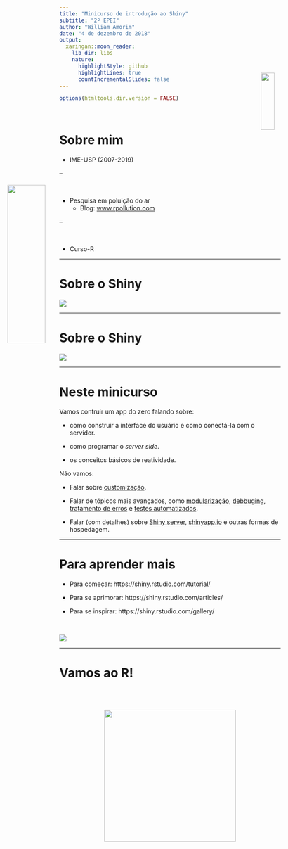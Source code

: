```yaml
---
title: "Minicurso de introdução ao Shiny"
subtitle: "2º EPEI"
author: "William Amorim"
date: "4 de dezembro de 2018"
output:
  xaringan::moon_reader:
    lib_dir: libs
    nature:
      highlightStyle: github
      highlightLines: true
      countIncrementalSlides: false
---
```


```r
options(htmltools.dir.version = FALSE)
```

<br>

# Sobre mim

- IME-USP (2007-2019)

--

<br>

- Pesquisa em poluição do ar
   - Blog: [www.rpollution.com](www.rpollution.com)

<img src="img/rpollution.png" style="position: fixed; top: 220px; right: 100px; z-index: 1; width: 18%;">

--

<br>

- Curso-R

<img src="img/cursor.png" style="position: fixed; top: 475px; left: 110px; z-index: 1; width: 30%;">

---

# Sobre o Shiny

<img src="img/ciclo.png" style=" display: block; margin-left: auto; margin-right: auto;">

---

# Sobre o Shiny

<img src="img/como-funciona.jpg" style=" display: block; margin-left: auto; margin-right: auto;">

---

# Neste minicurso

Vamos contruir um app do zero falando sobre:

- como construir a interface do usuário e como conectá-la com o servidor.

- como programar o *server side*.

- os conceitos básicos de reatividade.


Não vamos:

- Falar sobre [customização](https://shiny.rstudio.com/articles/#customize).

- Falar de tópicos mais avançados, como [modularização](https://shiny.rstudio.com/articles/#modules), [debbuging](https://shiny.rstudio.com/articles/debugging.html), [tratamento de erros](https://shiny.rstudio.com/articles/#code-quality) e [testes automatizados](https://shiny.rstudio.com/articles/#testing).

- Falar (com detalhes) sobre [Shiny server](https://www.rstudio.com/products/shiny/shiny-server/), [shinyapp.io](https://www.shinyapps.io/) e outras formas de hospedagem.

---

# Para aprender mais

- Para começar: https://shiny.rstudio.com/tutorial/

- Para se aprimorar: https://shiny.rstudio.com/articles/

- Para se inspirar: https://shiny.rstudio.com/gallery/

<br>

<img src="img/cat_book.gif" style=" display: block; margin-left: auto; margin-right: auto;">

---

# Vamos ao R!

<br>
<br>

<img src="https://media.giphy.com/media/JIX9t2j0ZTN9S/giphy.gif" style=" display: block; margin-left: auto; margin-right: auto;" width = "300" height = "300">
